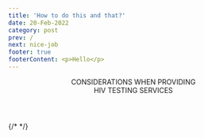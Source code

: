 ```yaml
---
title: 'How to do this and that?'
date: 20-Feb-2022
category: post
prev: /
next: nice-job
footer: true
footerContent: <p>Hello</p>
---
```


<Header title="ok">
  CONSIDERATIONS WHEN PROVIDING <br />
  <span className="text-red"> HIV TESTING SERVICES</span>
</Header>

<SingleLayout>
  <List
    type="numbered"
    list="HIV impacts many communities disproportionately
  Sharing information around HIV testing and related services may elicit feelings of anger, sadness, pain, fear, or discomfort
  When sharing information about HIV, HIV testing, or HIV testing results, prioritize making a safe space that respects everyone’s feelings, actions, and thoughts
  Encourage all individuals, regardless of HIV test results, to speak with their healthcare providers about HIV prevention and treatment services suitable for them
  Terms used to refer to racial and ethnic people in these communities continue to change over time—the terminology used in this program is not exhaustive"
  />
</SingleLayout>
{/* <Quiz
  title="What kinds of cells does HIV infect?"
  options="Red Blood cells,Platelets,White blood cells"
  answer="2"
  response="HIV infects helper T cells, which are a kind of white blood cell in the immune system<sup>1</sup>."
/> */}
